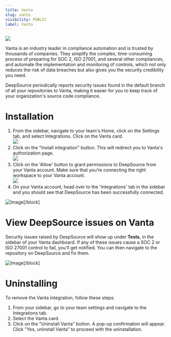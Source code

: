 ```yaml
---
title: Vanta
slug: vanta
visibility: PUBLIC
label: Vanta
---
```

![](https://files.readme.io/6b9846d-Vanta.png)

Vanta is an industry leader in compliance automation and is trusted by thousands of companies. They simplify the complex, time-consuming process of preparing for SOC 2, ISO 27001, and several other compliances, and automate the implementation and monitoring of controls, which not only reduces the risk of data breaches but also gives you the security credibility you need.

DeepSource periodically reports security issues found in the default branch of all your repositories to Vanta, making it easier for you to keep track of your organization's source code compliance.

# Installation

1. From the sidebar, navigate to your team's Home, click on the Settings tab, and select Integrations. Click on the Vanta card.  
   ![](https://files.readme.io/869dff9-vanta-integration-1.png)
2. Click on the "Install integration" button. This will redirect you to Vanta's authorization page.  
   ![](https://files.readme.io/f0ff6e1-vanta-integration-2.png)
3. Click on the 'Allow' button to grant permissions to DeepSource from your Vanta account. Make sure that you’re connecting the right workspace to your Vanta account.  
   ![](https://files.readme.io/466d09a-vanta-integration-auth.png)
4. On your Vanta account, head over to the 'Integrations' tab in the sidebar and you should see that DeepSource has been successfully connected.

![Image](https://files.readme.io/3ddb538-integration-confirmed.png,,)[/block]


# View DeepSource issues on Vanta

Security issues raised by DeepSource will show up under **Tests**, in the sidebar of your Vanta dashboard. If any of these issues cause a SOC 2 or ISO 27001 control to fail, you’ll get notified. You can then navigate to the repository on DeepSource and fix them.

![Image](https://files.readme.io/53648d9-View-security-issues-on-vanta.png,,)[/block]


# Uninstalling

To remove the Vanta integration, follow these steps:

1. From your sidebar, go to your team settings and navigate to the Integrations tab.
2. Select the Vanta card.
3. Click on the "Uninstall Vanta" button. A pop-up confirmation will appear. Click "Yes, uninstall Vanta" to proceed with the uninstallation.

